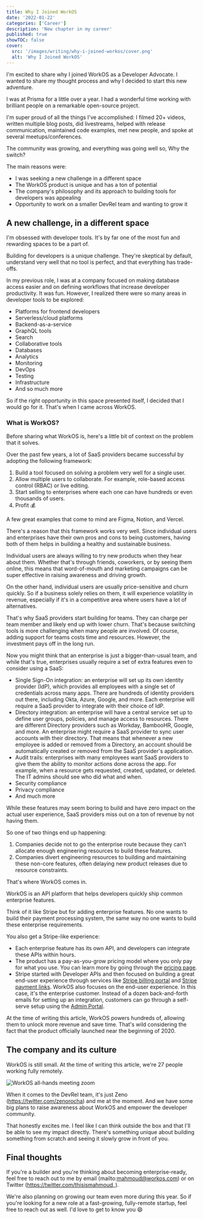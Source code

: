 ```yaml
---
title: Why I Joined WorkOS
date: '2022-01-22'
categories: ['Career']
description: 'New chapter in my career'
published: true
showTOC: false
cover:
  src: '/images/writing/why-i-joined-workos/cover.png'
  alt: 'Why I Joined WorkOS'
---
```


I'm excited to share why I joined WorkOS as a Developer Advocate. I wanted to share my thought process and why I decided to start this new adventure.

I was at Prisma for a little over a year. I had a wonderful time working with brilliant people on a remarkable open-source project.

I'm super proud of all the things I've accomplished: I filmed 20+ videos, written multiple blog posts, did livestreams, helped with release communication, maintained code examples, met new people, and spoke at several meetups/conferences.

The community was growing, and everything was going well so, Why the switch?

The main reasons were:

- I was seeking a new challenge in a different space
- The WorkOS product is unique and has a ton of potential
- The company's philosophy and its approach to building tools for developers was appealing
- Opportunity to work on a smaller DevRel team and wanting to grow it

## A new challenge, in a different space

I'm obsessed with developer tools. It's by far one of the most fun and rewarding spaces to be a part of.

Building for developers is a unique challenge. They're skeptical by default, understand very well that no tool is perfect, and that everything has trade-offs.

In my previous role, I was at a company focused on making database access easier and on defining workflows that increase developer productivity. It was fun. However, I realized there were so many areas in developer tools to be explored:

- Platforms for frontend developers
- Serverless/cloud platforms
- Backend-as-a-service
- GraphQL tools
- Search
- Collaborative tools
- Databases
- Analytics
- Monitoring
- DevOps
- Testing
- Infrastructure
- And so much more

So if the right opportunity in this space presented itself, I decided that I would go for it. That's when I came across WorkOS.

### What is WorkOS?

Before sharing what WorkOS is, here's a little bit of context on the problem that it solves.

Over the past few years, a lot of SaaS providers became successful by adopting the following framework:

1. Build a tool focused on solving a problem very well for a single user.
2. Allow multiple users to collaborate. For example, role-based access control (RBAC) or live editing.
3. Start selling to enterprises where each one can have hundreds or even thousands of users.
4. Profit 💰

A few great examples that come to mind are Figma, Notion, and Vercel.

There's a reason that this framework works very well. Since individual users and enterprises have their own pros and cons to being customers, having both of them helps in building a healthy and sustainable business.

Individual users are always willing to try new products when they hear about them. Whether that's through friends, coworkers, or by seeing them online, this means that word-of-mouth and marketing campaigns can be super effective in raising awareness and driving growth.

On the other hand, individual users are usually price-sensitive and churn quickly. So if a business solely relies on them, it will experience volatility in revenue, especially if it's in a competitive area where users have a lot of alternatives.

That's why SaaS providers start building for teams. They can charge per team member and likely end up with lower churn. That's because switching tools is more challenging when many people are involved. Of course, adding support for teams costs time and resources. However, the investment pays off in the long run.

Now you might think that an enterprise is just a bigger-than-usual team, and while that's true, enterprises usually require a set of extra features even to consider using a SaaS:

- Single Sign-On integration: an enterprise will set up its own identity provider (IdP), which provides all employees with a single set of credentials across many apps. There are hundreds of identity providers out there, including Okta, Azure, Google, and more. Each enterprise will require a SaaS provider to integrate with their choice of IdP.
- Directory integration: an enterprise will have a central service set up to define user groups, policies, and manage access to resources. There are different Directory providers such as Workday, BambooHR, Google, and more. An enterprise might require a SaaS provider to sync user accounts with their directory. That means that whenever a new employee is added or removed from a Directory, an account should be automatically created or removed from the SaaS provider's application.
- Audit trails: enterprises with many employees want SaaS providers to give them the ability to monitor actions done across the app. For example, when a resource gets requested, created, updated, or deleted. The IT admins should see who did what and when.
- Security compliance
- Privacy compliance
- And much more

While these features may seem boring to build and have zero impact on the actual user experience, SaaS providers miss out on a ton of revenue by not having them.

So one of two things end up happening:

1. Companies decide not to go the enterprise route because they can't allocate enough engineering resources to build these features.
2. Companies divert engineering resources to building and maintaining these non-core features, often delaying new product releases due to resource constraints.

That's where WorkOS comes in.

WorkOS is an API platform that helps developers quickly ship common enterprise features.

Think of it like Stripe but for adding enterprise features. No one wants to build their payment processing system, the same way no one wants to build these enterprise requirements.

You also get a Stripe-like experience:

- Each enterprise feature has its own API, and developers can integrate these APIs within hours.
- The product has a pay-as-you-grow pricing model where you only pay for what you use. You can learn more by going through the [pricing page](https://workos.com/pricing).
- Stripe started with Developer APIs and then focused on building a great end-user experience through services like [Stripe billing portal](https://stripe.com/docs/billing/subscriptions/integrating-customer-portal) and [Stripe payment links](https://stripe.com/payments/payment-links). WorkOS also focuses on the end-user experience. In this case, it's the enterprise customer. Instead of a dozen back-and-forth emails for setting up an integration, customers can go through a self-serve setup using the [Admin Portal](https://workos.com/docs/admin-portal/guide).

At the time of writing this article, WorkOS powers hundreds of, allowing them to unlock more revenue and save time. That's wild considering the fact that the product officially launched near the beginning of 2020.

## The company and its culture

WorkOS is still small. At the time of writing this article, we're 27 people working fully remotely.

![WorkOS all-hands meeting zoom](/images/writing/why-i-joined-workos/workos-all-hands.png)

When it comes to the DevRel team, it's just Zeno (https://twitter.com/zenorocha) and me at the moment. And we have some big plans to raise awareness about WorkOS and empower the developer community.

That honestly excites me. I feel like I can think outside the box and that I'll be able to see my impact directly. There's something unique about building something from scratch and seeing it slowly grow in front of you.

## Final thoughts

If you're a builder and you're thinking about becoming enterprise-ready, feel free to reach out to me by email (mailto:mahmoud@workos.com) or on Twitter (https://twitter.com/thisismahmoud_).

We're also planning on growing our team even more during this year. So if you're looking for a new role at a fast-growing, fully-remote startup, feel free to reach out as well. I'd love to get to know you 😄
